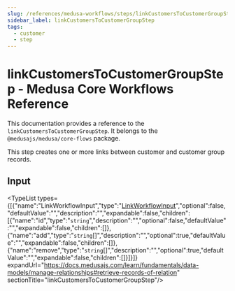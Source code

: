 ```yaml
---
slug: /references/medusa-workflows/steps/linkCustomersToCustomerGroupStep
sidebar_label: linkCustomersToCustomerGroupStep
tags:
  - customer
  - step
---
```



# linkCustomersToCustomerGroupStep - Medusa Core Workflows Reference

This documentation provides a reference to the `linkCustomersToCustomerGroupStep`. It belongs to the `@medusajs/medusa/core-flows` package.

This step creates one or more links between customer and customer group records.

## Input

<TypeList types={[{"name":"LinkWorkflowInput","type":"[LinkWorkflowInput](../../../../../types/CommonTypes/types/types.CommonTypes.LinkWorkflowInput/page.mdx)","optional":false,"defaultValue":"","description":"","expandable":false,"children":[{"name":"id","type":"`string`","description":"","optional":false,"defaultValue":"","expandable":false,"children":[]},{"name":"add","type":"`string`[]","description":"","optional":true,"defaultValue":"","expandable":false,"children":[]},{"name":"remove","type":"`string`[]","description":"","optional":true,"defaultValue":"","expandable":false,"children":[]}]}]} expandUrl="https://docs.medusajs.com/learn/fundamentals/data-models/manage-relationships#retrieve-records-of-relation" sectionTitle="linkCustomersToCustomerGroupStep"/>
